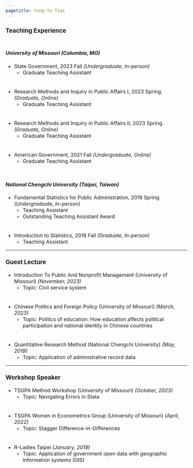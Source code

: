 ```yaml
---
pagetitle: Yung-Yu Tsai
---
```


<link rel="stylesheet" href="styles.css" type="text/css">
<style>
  body{
  font-size: 12pt;
}
</style>

### Teaching Experience
<div style="line-height:50%;"><br></div>

#### _University of Missouri (Columbia, MO)_

* State Government, 2023 Fall _(Undergraduate, In-person)_
  - Graduate Teaching Assistant
  
<div style="line-height:50%;"><br></div>

* Research Methods and Inquiry in Public Affairs I, 2023 Spring. _(Graduate, Online)_
  - Graduate Teaching Assistant

<div style="line-height:50%;"><br></div>

* Research Methods and Inquiry in Public Affairs II, 2023 Spring. _(Graduate, Online)_
  - Graduate Teaching Assistant
  
<div style="line-height:50%;"><br></div>

* American Government, 2021 Fall _(Undergraduate, Online)_
  - Graduate Teaching Assistant

<div style="line-height:100%;"><br></div>

#### _National Chengchi University (Taipei, Taiwan)_

* Fundamental Statistics for Public Administration, 2019 Spring _(Undergraduate, In-person)_
  - Teaching Assistant
  - Outstanding Teaching Assistant Award

<div style="line-height:50%;"><br></div>
  
* Introduction to Statistics, 2018 Fall _(Graduate, In-person)_
  - Teaching Assistant

------

### Guest Lecture

* Introduction To Public And Nonprofit Management (University of Missouri) _(November, 2023)_
  - Topic: Civil service system

<div style="line-height:50%;"><br></div>

* Chinese Politics and Foreign Policy (University of Missouri) _(March, 2023)_
  - Topic: Politics of education: How education affects political participation and national identity in Chinese countries

<div style="line-height:50%;"><br></div>

* Quantitative Research Method (National Chengchi University) _(May, 2019)_
  - Topic: Application of administrative record data
  
  
------

### Workshop Speaker

* TSGPA Method Workshop (University of Missouri) _(October, 2023)_
  - Topic: Navigating Errors in Stata

 <div style="line-height:50%;"><br></div>

* TSGPA Women in Econometrics Group (University of Missouri) _(April, 2022)_
  - Topic: Stagger Difference-in-Differences
 
 <div style="line-height:50%;"><br></div>

* R-Ladies Taipei _(January, 2019)_
  - Topic: Application of government open data with geographic information systems (GIS)
